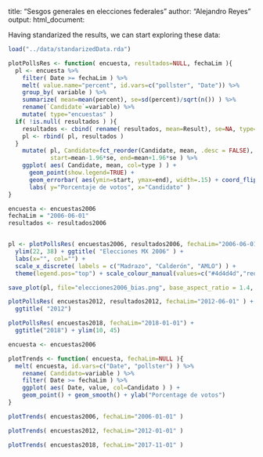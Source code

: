 title: "Sesgos generales en elecciones federales"
author: "Alejandro Reyes"
output:
  html_document:

Having standarized the results, we can start exploring these data:

```r

load("../data/standarizedData.rda")

plotPollsRes <- function( encuesta, resultados=NULL, fechaLim ){
  pl <- encuesta %>% 
    filter( Date >= fechaLim ) %>%
    melt( value.name="percent", id.vars=c("pollster", "Date")) %>% 
    group_by( variable ) %>%
    summarize( mean=mean(percent), se=sd(percent)/sqrt(n()) ) %>%
    rename(`Candidate`=variable) %>% 
    mutate( type="encuestas" )
  if( !is.null( resultados ) ){
    resultados <- cbind( rename( resultados, mean=Result), se=NA, type="resultado")
    pl <- rbind( pl, resultados )
  }
    mutate( pl, Candidate=fct_reorder(Candidate, mean, .desc = FALSE), 
            start=mean-1.96*se, end=mean+1.96*se ) %>%
    ggplot( aes( Candidate, mean, col=type ) ) +
      geom_point(show.legend=TRUE) +
      geom_errorbar( aes(ymin=start, ymax=end), width=.15) + coord_flip() +
      labs( y="Porcentaje de votos", x="Candidato" )
}

encuesta <- encuestas2006
fechaLim = "2006-06-01"
resultados <- resultados2006


pl <- plotPollsRes( encuestas2006, resultados2006, fechaLim="2006-06-01" ) +
  ylim(22, 38) + ggtitle( "Elecciones MX 2006" ) + 
  labs(x="", col="") + 
  scale_x_discrete( labels = c("Madrazo", "Calderón", "AMLO") ) +
  theme(legend.pos="top") + scale_colour_manual(values=c("#4d4d4d","red"))

save_plot(pl, file="elecciones2006_bias.png", base_aspect_ratio = 1.4, base_height=2.8)

plotPollsRes( encuestas2012, resultados2012, fechaLim="2012-06-01" ) +
  ggtitle( "2012")

plotPollsRes( encuestas2018, fechaLim="2018-01-01") + 
  ggtitle("2018") + ylim(10, 45)

```


```r

encuesta <- encuestas2006

plotTrends <- function( encuesta, fechaLim=NULL ){
  melt( encuesta, id.vars=c("Date", "pollster") ) %>%
    rename( Candidato=variable ) %>%
    filter( Date >= fechaLim ) %>%
    ggplot( aes( Date, value, col=Candidato ) ) +
    geom_point() + geom_smooth() + ylab("Porcentage de votos")
}

plotTrends( encuestas2006, fechaLim="2006-01-01" )

plotTrends( encuestas2012, fechaLim="2012-01-01" )

plotTrends( encuestas2018, fechaLim="2017-11-01" ) 

```
